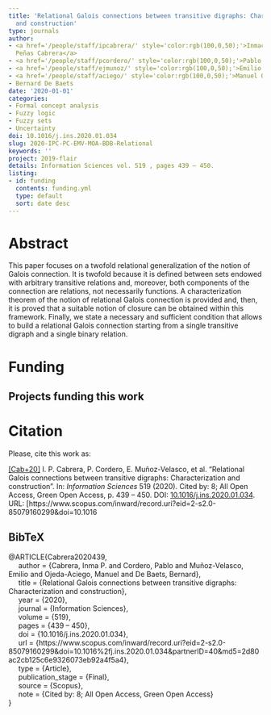 ```yaml
---
title: 'Relational Galois connections between transitive digraphs: Characterization
  and construction'
type: journals
author:
- <a href='/people/staff/ipcabrera/' style='color:rgb(100,0,50);'>Inmaculada de las
  Peñas Cabrera</a>
- <a href='/people/staff/pcordero/' style='color:rgb(100,0,50);'>Pablo Cordero Ortega</a>
- <a href='/people/staff/ejmunoz/' style='color:rgb(100,0,50);'>Emilio Muñoz Velasco</a>
- <a href='/people/staff/aciego/' style='color:rgb(100,0,50);'>Manuel Ojeda Aciego</a>
- Bernard De Baets
date: '2020-01-01'
categories:
- Formal concept analysis
- Fuzzy logic
- Fuzzy sets
- Uncertainty
doi: 10.1016/j.ins.2020.01.034
slug: 2020-IPC-PC-EMV-MOA-BDB-Relational
keywords: ''
project: 2019-flair
details: Information Sciences vol. 519 , pages 439 – 450.
listing:
- id: funding
  contents: funding.yml
  type: default
  sort: date desc
---
```





# Abstract

This paper focuses on a twofold relational generalization of the notion of Galois connection. It is twofold because it is defined between sets endowed with arbitrary transitive relations and, moreover, both components of the connection are relations, not necessarily functions. A characterization theorem of the notion of relational Galois connection is provided and, then, it is proved that a suitable notion of closure can be obtained within this framework. Finally, we state a necessary and sufficient condition that allows to build a relational Galois connection starting from a single transitive digraph and a single binary relation.


# Funding
::: {.callout-note appearance='minimal' collapse=false}
## Projects funding this work

:::{#funding}
:::
:::




# Citation
Please, cite this work as:


<a name=bib-Cabrera2020439></a>[[Cab+20]](#cite-Cabrera2020439) I. P. Cabrera, P. Cordero, E. Muñoz-Velasco, et al. “Relational Galois connections between transitive digraphs: Characterization and construction”. In: _Information Sciences_ 519 (2020). Cited by: 8; All Open Access, Green Open Access, p. 439 – 450. DOI: [10.1016/j.ins.2020.01.034](https://doi.org/10.1016%2Fj.ins.2020.01.034). URL: [https://www.scopus.com/inward/record.uri?eid=2-s2.0-85079160299&doi=10.1016

::: {.callout-note appearance="minimal" collapse=true}

## BibTeX

@ARTICLE{Cabrera2020439,<br>&nbsp;&nbsp;&nbsp;&nbsp;	author = {Cabrera, Inma P. and Cordero, Pablo and Muñoz-Velasco, Emilio and Ojeda-Aciego, Manuel and De Baets, Bernard},<br>&nbsp;&nbsp;&nbsp;&nbsp;	title = {Relational Galois connections between transitive digraphs: Characterization and construction},<br>&nbsp;&nbsp;&nbsp;&nbsp;	year = {2020},<br>&nbsp;&nbsp;&nbsp;&nbsp;	journal = {Information Sciences},<br>&nbsp;&nbsp;&nbsp;&nbsp;	volume = {519},<br>&nbsp;&nbsp;&nbsp;&nbsp;	pages = {439 – 450},<br>&nbsp;&nbsp;&nbsp;&nbsp;	doi = {10.1016/j.ins.2020.01.034},<br>&nbsp;&nbsp;&nbsp;&nbsp;	url = {https://www.scopus.com/inward/record.uri?eid=2-s2.0-85079160299&doi=10.1016%2fj.ins.2020.01.034&partnerID=40&md5=2d80ac2cb125c6e9326073eb92a4f5a4},<br>&nbsp;&nbsp;&nbsp;&nbsp;	type = {Article},<br>&nbsp;&nbsp;&nbsp;&nbsp;	publication_stage = {Final},<br>&nbsp;&nbsp;&nbsp;&nbsp;	source = {Scopus},<br>&nbsp;&nbsp;&nbsp;&nbsp;	note = {Cited by: 8; All Open Access, Green Open Access}<br>}

:::

